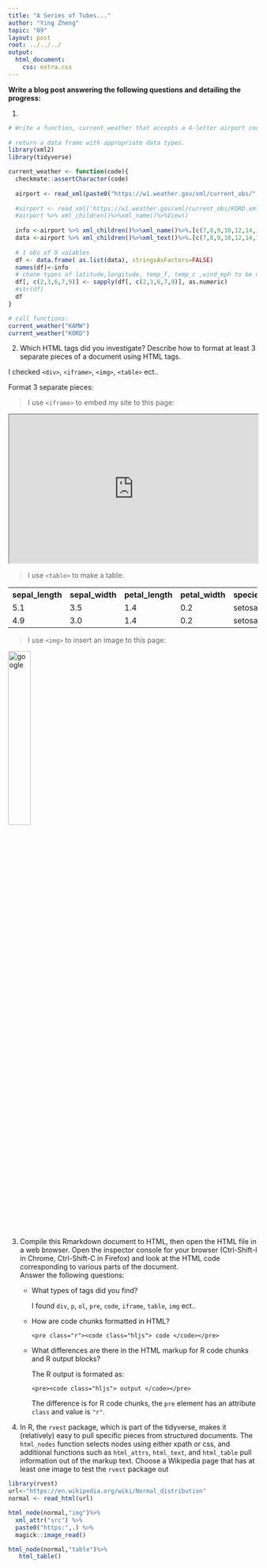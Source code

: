 ```yaml
---
title: "A Series of Tubes..."
author: "Ying Zheng"
topic: "09"
layout: post
root: ../../../
output: 
  html_document: 
    css: extra.css
---
```



**Write a blog post answering the following questions and detailing the progress: **

1. 


```r


# Write a function, current_weather that accepts a 4-letter airport code and returns a data frame with station ID, latitude, longitude, last update time, and current weather information, temperature, weather condition, wind speed and direction.
 
# return a data frame with appropriate data types. 
library(xml2)
library(tidyverse)

current_weather <- function(code){
  checkmate::assertCharacter(code)
  
  airport <- read_xml(paste0("https://w1.weather.gov/xml/current_obs/",code,".xml"))
  
  #airport <- read_xml('https://w1.weather.gov/xml/current_obs/KORD.xml')
  #airport %>% xml_children()%>%xml_name()%>%View()
  
  info <-airport %>% xml_children()%>%xml_name()%>%.[c(7,8,9,10,12,14,15,18,20)]
  data <-airport %>% xml_children()%>%xml_text()%>%.[c(7,8,9,10,12,14,15,18,20)]
  
  # 1 obs of 9 vaiables 
  df <- data.frame( as.list(data), stringsAsFactors=FALSE)
  names(df)<-info
  # chane types of latitude,longitude, temp_f, temp_c ,wind_mph to be numeric, others be chr   #str(df)
  df[, c(2,3,6,7,9)] <- sapply(df[, c(2,3,6,7,9)], as.numeric)
  #str(df)
  df
}

# call functions:
current_weather("KAMW")
current_weather("KORD")


```


2. Which HTML tags did you investigate? Describe how to format at least 3 separate pieces of a document using HTML tags.

I checked  `<div>`, `<iframe>`, `<img>`, `<table>` ect..

Format 3 separate pieces:

> I use `<iframe>` to embed my site to this page: 


<iframe height="300" src="https://zhengying1127.github.io/" width="100%" height="50%"></iframe> 


> I use `<table>` to make a table:


<table>
  <tr>
    <th>sepal_length</th>
    <th>sepal_width</th>
    <th>petal_length</th>
    <th>petal_width</th>
    <th>species</th>
  </tr>
  <tr>
    <td>5.1</td>
    <td>3.5</td>
    <td>1.4</td>
    <td>0.2</td>
    <td>setosa</td>
  </tr>
  <tr>
    <td>4.9</td>
    <td>3.0</td>
    <td>1.4</td>
    <td>0.2</td>
    <td>setosa</td>
  </tr>
</table>




> I use `<img>` to insert an image to this page:


<img src="https://www.google.com/images/branding/googlelogo/2x/googlelogo_color_272x92dp.png" alt="google" width="30%" height="30%">

 

3. Compile this Rmarkdown document to HTML, then open the HTML file in a web browser. Open the inspector console for your browser (Ctrl-Shift-I in Chrome, Ctrl-Shift-C in Firefox) and look at the HTML code corresponding to various parts of the document. <br>
Answer the following questions:

    - What types of tags did you find?
      
      I found `div`, `p`, `ol`, `pre`, `code`, `iframe`, `table`, `img` ect..

    - How are code chunks formatted in HTML?

      `<pre class="r"><code class="hljs"> code </code></pre>`

    - What differences are there in the HTML markup for R code chunks and R output blocks?
      
      The  R output is formated as:
      
      `<pre><code class="hljs"> output </code></pre>`
      
      The difference is for R code chunks, the `pre` element has an attribute `class` and        value is `"r"`.
      
    
    
    
4. In R, the `rvest` package, which is part of the tidyverse, makes it (relatively) easy to pull specific pieces from structured documents. The `html_nodes` function selects nodes using either xpath or css, and additional functions such as `html_attrs`, `html_text`, and `html_table` pull information out of the markup text. 
Choose a Wikipedia page that has at least one image to test the `rvest` package out


```r
library(rvest)
url<-"https://en.wikipedia.org/wiki/Normal_distribution"
normal <- read_html(url)

html_node(normal,"img")%>% 
  xml_attr("src") %>%
  paste0("https:",.) %>%
  magick::image_read()

html_node(normal,"table")%>% 
   html_table()


```

